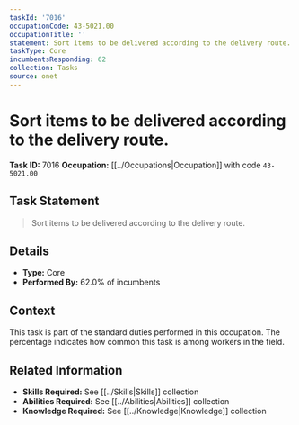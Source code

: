 ```yaml
---
taskId: '7016'
occupationCode: 43-5021.00
occupationTitle: ''
statement: Sort items to be delivered according to the delivery route.
taskType: Core
incumbentsResponding: 62
collection: Tasks
source: onet
---
```

# Sort items to be delivered according to the delivery route.

**Task ID:** 7016
**Occupation:** [[../Occupations|Occupation]] with code `43-5021.00`

## Task Statement

> Sort items to be delivered according to the delivery route.

## Details

- **Type:** Core
- **Performed By:** 62.0% of incumbents

## Context

This task is part of the standard duties performed in this occupation. The percentage indicates how common this task is among workers in the field.

## Related Information

- **Skills Required:** See [[../Skills|Skills]] collection
- **Abilities Required:** See [[../Abilities|Abilities]] collection
- **Knowledge Required:** See [[../Knowledge|Knowledge]] collection
